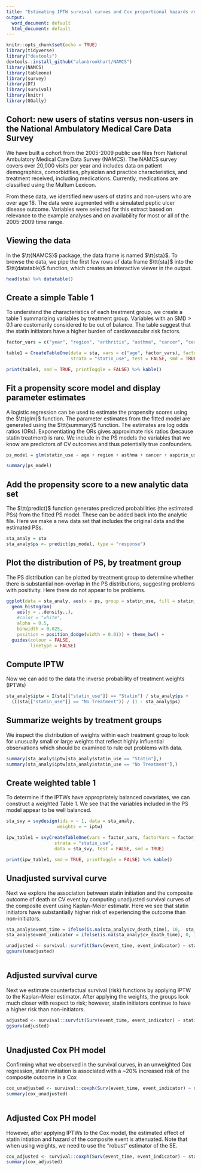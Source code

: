 ```yaml
---
title: "Estimating IPTW survival curves and Cox proportional hazards regression"
output:
  word_document: default
  html_document: default
---
```


```r
knitr::opts_chunk$set(echo = TRUE)
library(tidyverse)
library("devtools")
devtools::install_github("alanbrookhart/NAMCS")
library(NAMCS)
library(tableone)
library(survey)
library(DT)
library(survival)
library(knitr)
library(GGally)
```

## Cohort: new users of statins versus non-users in the National Ambulatory Medical Care Data Survey

We have built a cohort from the 2005-2009 public use files from National Ambulatory Medical Care Data Survey (NAMCS).  The NAMCS survey covers over 20,000 visits per year and includes data on patient demographics, comorbidities, physician and practice characteristics, and treatment received, including medications. Currently, medications are classified using the Multum Lexicon. 

From these data, we identified new users of statins and non-users who are over age 18. The data were augmented with a simulated peptic ulcer disease outcome. Variables were selected for this extract based on relevance to the example analyses and on availability for most or all of the 2005-2009 time range.

## Viewing the data

In the $\tt{NAMCS}$ package, the data frame is named $\tt{sta}$. To browse the data, we pipe the first few rows of data frame $\tt{sta}$ into the $\tt{datatable}$ function, which creates an interactive viewer in the output.

```r
head(sta) %>% datatable()
```


## Create a simple Table 1

To understand the characteristics of each treatment group, we create a table 1 summarizing variables by treatment group.  Variables with an SMD > 0.1 are customarily considered to be out of balance.  The table suggest that the statin initiators have a higher burden of cardiovascular risk factors.

```r
factor_vars = c("year", "region", "arthritis", "asthma", "cancer", "cerebrovascular_disease", "chronic_kidney_disease", "heart_failure", "chronic_pulmonary_disease", "depression", "diabetes", "hyperlipidemia", "hypertension", "coronory_artery_disease", "osteoporosis", "tobacco_use", "obesity", "mi", "anti_hypertensive_use", "h2_antagonist_use", "ppi_use", "aspirin_use", "anti_coagulant_use", "corticosteroid_use", "sex", "race")

table1 = CreateTableOne(data = sta, vars = c("age", factor_vars), factorVars = factor_vars, 
                        strata = "statin_use", test = FALSE, smd = TRUE) 

print(table1, smd = TRUE, printToggle = FALSE) %>% kable()
```


## Fit a propensity score model and display parameter estimates

A logistic regression can be used to estimate the propensity scores using the $\tt{glm}$ function.  The parameter estimates from the fitted model are generated using the $\tt{summary}$ function.  The estimates are log odds ratios (ORs).  Exponentiating the ORs gives approximate risk ratios (because statin treatment) is rare.  We include in the PS models the variables that we know are predictors of CV outcomes and thus potentially true confounders.
```r
ps_model = glm(statin_use ~ age + region + asthma + cancer + aspirin_use + arthritis + cerebrovascular_disease + chronic_kidney_disease + heart_failure + tobacco_use + obesity + mi + chronic_pulmonary_disease + depression + diabetes + hypertension + coronory_artery_disease + sex + race, data = sta, family = binomial)

summary(ps_model)
```


## Add the propensity score to a new analytic data set

The $\tt{predict}$ function generates predicted probabilities (the estimated PSs) from the fitted PS model.  These can be added back into the analytic file.  Here we make a new data set that includes the original data and the estimated PSs.
```r
sta_analy = sta
sta_analy$ps <- predict(ps_model, type = "response")
```


## Plot the distribution of PS, by treatment group

The PS distribution can be plotted by treatment group to determine whether there is substantial non-overlap in the PS distributions, suggesting problems with positivity.  Here there do not appear to be problems.
```r
ggplot(data = sta_analy, aes(x = ps, group = statin_use, fill = statin_use)) +
  geom_histogram(
    aes(y = ..density..),
    #color = "white",
    alpha = 0.5,
    binwidth = 0.025,
    position = position_dodge(width = 0.01)) + theme_bw() +
  guides(colour = FALSE,
         linetype = FALSE)

```


## Compute IPTW 

Now we can add to the data the inverse probability of treatment weights (IPTWs)
```r
sta_analy$iptw = I(sta[["statin_use"]] == "Statin") / sta_analy$ps +
  (I(sta[["statin_use"]] == "No Treatment")) / (1 - sta_analy$ps)
```


## Summarize weights by treatment groups

We inspect the distribution of weights within each treatment group to look for unusually small or large weights that reflect  highly influential observations which should be examined to rule out problems with data.
```r
summary(sta_analy$iptw[sta_analy$statin_use == "Statin"],)
summary(sta_analy$iptw[sta_analy$statin_use == "No Treatment"],)
```


## Create weighted table 1
To determine if the IPTWs have appropriately balanced covariates, we can construct a weighted Table 1.  We see that the variables included in the PS model appear to be well balanced.
```r
sta_svy = svydesign(ids = ~ 1, data = sta_analy,
                   weights = ~ iptw)

ipw_table1 = svyCreateTableOne(vars = factor_vars, factorVars = factor_vars, 
                  strata = "statin_use",
                  data = sta_svy, test = FALSE, smd = TRUE)

print(ipw_table1, smd = TRUE, printToggle = FALSE) %>% kable()
```


## Unadjusted survival curve

Next we explore the association between statin initiation and the composite outcome of death or CV event by computing unadjusted survival curves of the composite event using Kaplan-Meier estimatir.  Here we see that statin initiators have substantially higher risk of experiencing the outcome than non-initiators.
```r
sta_analy$event_time = ifelse(is.na(sta_analy$cv_death_time), 10,  sta_analy$death_time)
sta_analy$event_indicator = ifelse(is.na(sta_analy$cv_death_time), 0, 1)

unadjusted <- survival::survfit(Surv(event_time, event_indicator) ~ statin_use, data = sta_analy)
ggsurv(unadjusted)
 
```


## Adjusted survival curve

Next we estimate counterfactual survival (risk) functions by applying IPTW to the Kaplan-Meier estimator. After applying the weights, the groups look much closer with respect to risk; however, statin initiators continue to have a higher risk than non-initiators.
```r
adjusted <- survival::survfit(Surv(event_time, event_indicator) ~ statin_use, weights = iptw, data = sta_analy)
ggsurv(adjusted)
 
```

## Unadjusted Cox PH model

Confirming what we observed in the survival curves, in an unweighted Cox regression, statin initiation is associated with a ~20% increased risk of the composite outcome in a Cox 
```r

cox_unadjusted <- survival::coxph(Surv(event_time, event_indicator) ~ statin_use, data = sta_analy)
summary(cox_unadjusted)
 
```


## Adjusted Cox PH model

However, after applying IPTWs to the Cox model, the estimated effect of statin intiation and hazard of the composite event is attenuated.  Note that when using weights, we need to use the "robust" estimator of the SE.
```r
cox_adjusted <- survival::coxph(Surv(event_time, event_indicator) ~ statin_use, weight = iptw, data = sta_analy)
summary(cox_adjusted)
```

